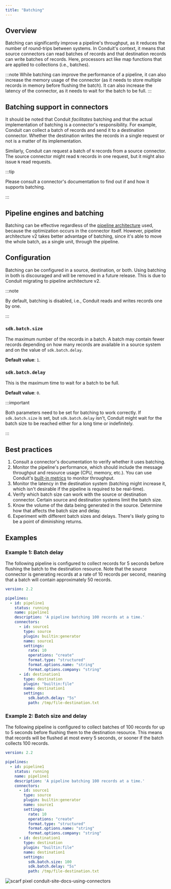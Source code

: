 ```yaml
---
title: "Batching"
---
```


## Overview

Batching can significantly improve a pipeline's throughput, as it reduces the
number of round-trips between systems. In Conduit's context, it means that
source connectors can read batches of records and that destination records can
write batches of records. Here, processors act like map functions that are
applied to collections (i.e., batches).

:::note
While batching can improve the performance of a pipeline, it can also increase
the memory usage of the connector (as it needs to store multiple records in
memory before flushing the batch). It can also increase the latency of the
connector, as it needs to wait for the batch to be full.
:::

## Batching support in connectors

It should be noted that Conduit _facilitates_ batching and that the actual
implementation of batching is a connector's responsibility. For example, Conduit
can collect a batch of records and send it to a destination connector. Whether
the destination writes the records in a single request or not is a matter of its
implementation. 

Similarly, Conduit can request a batch of `N` records from a
source connector. The source connector might read `N` records in one request,
but it might also issue `N` read requests.

:::tip

Please consult a connector's documentation to find out if and how it supports
batching.

:::

## Pipeline engines and batching

Batching can be effective regardless of the [pipeline architecture](/TBD) used,
because the optimization occurs in the connector itself. However, pipeline
architecture v2 takes better advantage of batching, since it's able to move the
whole batch, as a single unit, through the pipeline.

## Configuration

Batching can be configured in a source, destination, or both. Using batching in
both is discouraged and will be removed in a future release. This is due to
Conduit migrating to pipeline architecture v2.

:::note

By default, batching is disabled, i.e., Conduit reads and writes records one by
one.

:::

### `sdk.batch.size`

The maximum number of the records in a batch. A batch may contain fewer
records depending on how many records are available in a source system and on
the value of `sdk.batch.delay`.

**Default value**: `1`.

### `sdk.batch.delay`

This is the maximum time to wait for a batch to be full.

**Default value**: `0`.

:::important

Both parameters need to be set for batching to work correctly. If
`sdk.batch.size` is set, but `sdk.batch.delay` isn't, Conduit might wait for the
batch size to be reached either for a long time or indefinitely.

:::

## Best practices

1. Consult a connector's documentation to verify whether it uses batching.
2. Monitor the pipeline's performance, which should include the message
   throughput and resource usage (CPU, memory, etc.). You can use
   Conduit's [built-in metrics](/using/other-features/metrics) to monitor
   throughput.
3. Monitor the latency in the destination system (batching might increase it,
   which isn't desirable if the pipeline is required to be real-time).
4. Verify which batch size can work with the source or destination connector.
   Certain source and destination systems limit the batch size.
5. Know the volume of the data being generated in the source. Determine how that
   affects the batch size and delay.
6. Experiment with different batch sizes and delays. There's likely going to be
   a point of diminishing returns.

## Examples

### Example 1: Batch delay

The following pipeline is configured to collect records for 5 seconds before
flushing the batch to the destination resource. Note that the source connector
is generating records at a rate of 10 records per second, meaning that a batch
will contain approximately 50 records.

```yaml
version: 2.2

pipelines:
  - id: pipeline1
    status: running
    name: pipeline1
    description: 'A pipeline batching 100 records at a time.'
    connectors:
      - id: source1
        type: source
        plugin: builtin:generator
        name: source1
        settings:
          rate: 10
          operations: "create"
          format.type: "structured"
          format.options.name: "string"
          format.options.company: "string"
      - id: destination1
        type: destination
        plugin: "builtin:file"
        name: destination1
        settings:
          sdk.batch.delay: "5s"
          path: /tmp/file-destination.txt
```

### Example 2: Batch size and delay

The following pipeline is configured to collect batches of 100 records for up to
5 seconds before flushing them to the destination resource. This means that
records will be flushed at most every 5 seconds, or sooner if the batch collects
100 records.

```yaml
version: 2.2

pipelines:
  - id: pipeline1
    status: running
    name: pipeline1
    description: 'A pipeline batching 100 records at a time.'
    connectors:
      - id: source1
        type: source
        plugin: builtin:generator
        name: source1
        settings:
          rate: 10
          operations: "create"
          format.type: "structured"
          format.options.name: "string"
          format.options.company: "string"
      - id: destination1
        type: destination
        plugin: "builtin:file"
        name: destination1
        settings:
          sdk.batch.size: 100
          sdk.batch.delay: "5s"
          path: /tmp/file-destination.txt
```

![scarf pixel conduit-site-docs-using-connectors](https://static.scarf.sh/a.png?x-pxid=53743422-c614-4e45-acaa-f1f9f604321e)